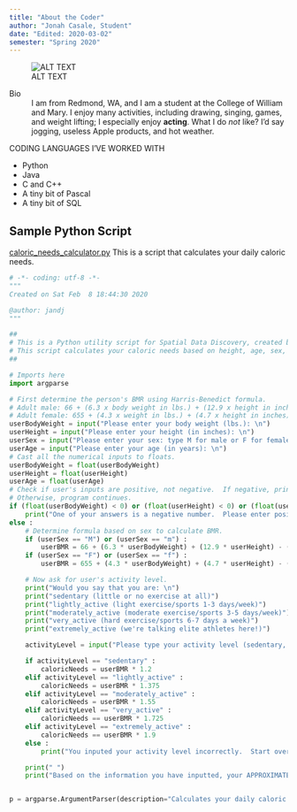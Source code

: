 ```yaml
---
title: "About the Coder"
author: "Jonah Casale, Student"
date: "Edited: 2020-03-02"
semester: "Spring 2020"
---
```


![ALT TEXT](https://upload.wikimedia.org/wikipedia/commons/e/e3/Seattle_Kerry_Park_Skyline.jpg 'Jonah Casale')

Bio
:   I am from Redmond, WA, and I am a student at the College of William and Mary.  I enjoy many activities, including drawing, singing, games, and weight lifting; I especially enjoy **acting**.  What I do _not_ like?  I'd say jogging, useless Apple products, and hot weather.

CODING LANGUAGES I'VE WORKED WITH

- Python
- Java
- C and C++
- A tiny bit of Pascal
- A tiny bit of SQL

## Sample Python Script
[caloric_needs_calculator.py](/scripts/caloric_needs_calculator.py) This is a script that calculates your daily caloric needs.

```python
# -*- coding: utf-8 -*-
"""
Created on Sat Feb  8 18:44:30 2020

@author: jandj
"""

##
# This is a Python utility script for Spatial Data Discovery, created by Jonah Casale.
# This script calculates your caloric needs based on height, age, sex, and weight.
##

# Imports here
import argparse

# First determine the person's BMR using Harris-Benedict formula.
# Adult male: 66 + (6.3 x body weight in lbs.) + (12.9 x height in inches) - (6.8 x age in years) = BMR
# Adult female: 655 + (4.3 x weight in lbs.) + (4.7 x height in inches) - (4.7 x age in years) = BMR
userBodyWeight = input("Please enter your body weight (lbs.): \n")
userHeight = input("Please enter your height (in inches): \n")
userSex = input("Please enter your sex: type M for male or F for female: \n")
userAge = input("Please enter your age (in years): \n")
# Cast all the numerical inputs to floats.
userBodyWeight = float(userBodyWeight)
userHeight = float(userHeight)
userAge = float(userAge)
# Check if user's inputs are positive, not negative.  If negative, print error message.  
# Otherwise, program continues.
if (float(userBodyWeight) < 0) or (float(userHeight) < 0) or (float(userAge) < 0) :
    print("One of your answers is a negative number.  Please enter positive numbers only.  Try again.")
else :
    # Determine formula based on sex to calculate BMR.
    if (userSex == "M") or (userSex == "m") :
        userBMR = 66 + (6.3 * userBodyWeight) + (12.9 * userHeight) - (6.8 * userAge)
    if (userSex == "F") or (userSex == "f") :
        userBMR = 655 + (4.3 * userBodyWeight) + (4.7 * userHeight) - (4.7 * userAge)

    # Now ask for user's activity level.
    print("Would you say that you are: \n")
    print("sedentary (little or no exercise at all)")
    print("lightly_active (light exercise/sports 1-3 days/week)")
    print("moderately_active (moderate exercise/sports 3-5 days/week)")
    print("very_active (hard exercise/sports 6-7 days a week)")
    print("extremely_active (we're talking elite athletes here!)")

    activityLevel = input("Please type your activity level (sedentary, lightly_active, moderately_active, very_active, extremely_active): \n")

    if activityLevel == "sedentary" :
        caloricNeeds = userBMR * 1.2
    elif activityLevel == "lightly_active" :
        caloricNeeds = userBMR * 1.375
    elif activityLevel == "moderately_active" :
        caloricNeeds = userBMR * 1.55
    elif activityLevel == "very_active" :
        caloricNeeds == userBMR * 1.725
    elif activityLevel == "extremely_active" :
        caloricNeeds == userBMR * 1.9
    else :
        print("You inputed your activity level incorrectly.  Start over and try again.")

    print(" ")
    print("Based on the information you have inputted, your APPROXIMATE caloric needs are " + str(caloricNeeds) + " calories per day to maintain your current weight.")


p = argparse.ArgumentParser(description="Calculates your daily caloric needs")


```
